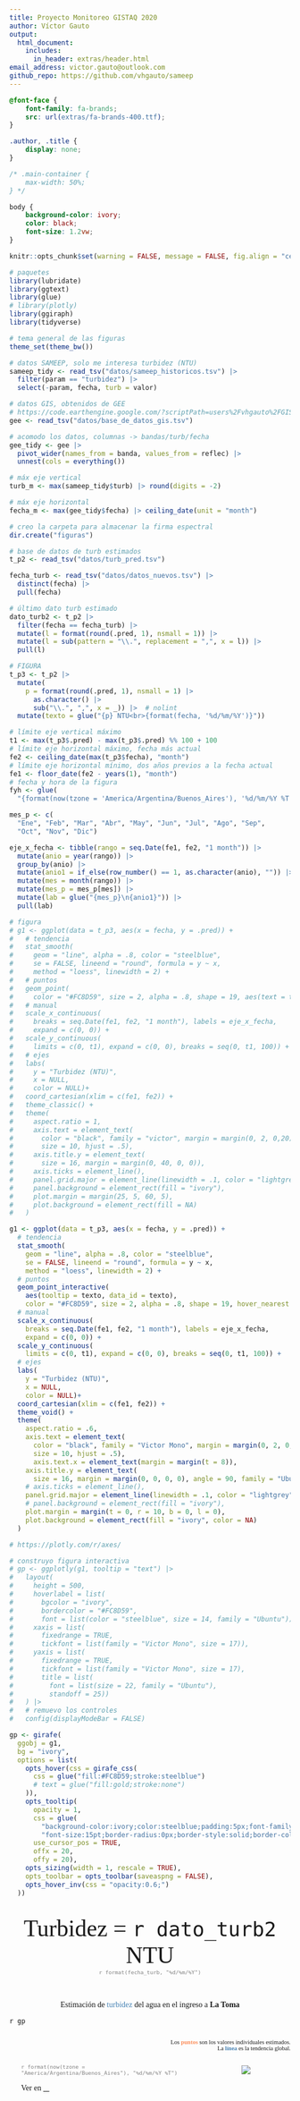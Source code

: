 ```yaml
---
title: Proyecto Monitoreo GISTAQ 2020
author: Víctor Gauto
output: 
  html_document:
    includes:
      in_header: extras/header.html
email_address: victor.gauto@outlook.com
github_repo: https://github.com/vhgauto/sameep
---
```


<!-- ubuntu -->
<style>
  @import url('https://fonts.googleapis.com/css2?family=Ubuntu&display=swap');
</style>

<!-- victor -->
<style>
  @import url('https://fonts.googleapis.com/css2?family=Victor+Mono:wght@100&display=swap');
</style>

<!-- fontawesome -->
```css
@font-face {
    font-family: fa-brands;
    src: url(extras/fa-brands-400.ttf);
}
```

<!-- ubicación de los elementos en el html -->
```css
.author, .title {
    display: none;
}

/* .main-container {
    max-width: 50%;
} */

body {
    background-color: ivory;
    color: black;
    font-size: 1.2vw;
}

```

```r
knitr::opts_chunk$set(warning = FALSE, message = FALSE, fig.align = "center")
```

```r

# paquetes
library(lubridate)
library(ggtext)
library(glue)
# library(plotly)
library(ggiraph)
library(tidyverse)

# tema general de las figuras
theme_set(theme_bw())

# datos SAMEEP, solo me interesa turbidez (NTU)
sameep_tidy <- read_tsv("datos/sameep_historicos.tsv") |>
  filter(param == "turbidez") |>
  select(-param, fecha, turb = valor)

# datos GIS, obtenidos de GEE
# https://code.earthengine.google.com/?scriptPath=users%2Fvhgauto%2FGISTAQ%3Asameep_historico
gee <- read_tsv("datos/base_de_datos_gis.tsv")

# acomodo los datos, columnas -> bandas/turb/fecha
gee_tidy <- gee |>
  pivot_wider(names_from = banda, values_from = reflec) |>
  unnest(cols = everything())

# máx eje vertical
turb_m <- max(sameep_tidy$turb) |> round(digits = -2)

# máx eje horizontal
fecha_m <- max(gee_tidy$fecha) |> ceiling_date(unit = "month")

# creo la carpeta para almacenar la firma espectral
dir.create("figuras")

# base de datos de turb estimados
t_p2 <- read_tsv("datos/turb_pred.tsv")

fecha_turb <- read_tsv("datos/datos_nuevos.tsv") |>
  distinct(fecha) |>
  pull(fecha)

# último dato turb estimado
dato_turb2 <- t_p2 |>
  filter(fecha == fecha_turb) |>
  mutate(l = format(round(.pred, 1), nsmall = 1)) |>
  mutate(l = sub(pattern = "\\.", replacement = ",", x = l)) |>
  pull(l)

# FIGURA
t_p3 <- t_p2 |>
  mutate(
    p = format(round(.pred, 1), nsmall = 1) |>
      as.character() |>
      sub("\\.", ",", x = _)) |>  # nolint
  mutate(texto = glue("{p} NTU<br>{format(fecha, '%d/%m/%Y')}"))

# límite eje vertical máximo
t1 <- max(t_p3$.pred) - max(t_p3$.pred) %% 100 + 100
# límite eje horizontal máximo, fecha más actual
fe2 <- ceiling_date(max(t_p3$fecha), "month")
# límite eje horizontal mínimo, dos años previos a la fecha actual
fe1 <- floor_date(fe2 - years(1), "month")
# fecha y hora de la figura
fyh <- glue(
  "{format(now(tzone = 'America/Argentina/Buenos_Aires'), '%d/%m/%Y %T')}")

mes_p <- c(
  "Ene", "Feb", "Mar", "Abr", "May", "Jun", "Jul", "Ago", "Sep",
  "Oct", "Nov", "Dic")

eje_x_fecha <- tibble(rango = seq.Date(fe1, fe2, "1 month")) |>
  mutate(anio = year(rango)) |>
  group_by(anio) |>
  mutate(anio1 = if_else(row_number() == 1, as.character(anio), "")) |>
  mutate(mes = month(rango)) |>
  mutate(mes_p = mes_p[mes]) |>
  mutate(lab = glue("{mes_p}\n{anio1}")) |>
  pull(lab)

# figura
# g1 <- ggplot(data = t_p3, aes(x = fecha, y = .pred)) +
#   # tendencia
#   stat_smooth(
#     geom = "line", alpha = .8, color = "steelblue",
#     se = FALSE, lineend = "round", formula = y ~ x,
#     method = "loess", linewidth = 2) +
#   # puntos
#   geom_point(
#     color = "#FC8D59", size = 2, alpha = .8, shape = 19, aes(text = texto)) +
#   # manual
#   scale_x_continuous(
#     breaks = seq.Date(fe1, fe2, "1 month"), labels = eje_x_fecha,
#     expand = c(0, 0)) +
#   scale_y_continuous(
#     limits = c(0, t1), expand = c(0, 0), breaks = seq(0, t1, 100)) +
#   # ejes
#   labs(
#     y = "Turbidez (NTU)",
#     x = NULL,
#     color = NULL)+
#   coord_cartesian(xlim = c(fe1, fe2)) +
#   theme_classic() +
#   theme(
#     aspect.ratio = 1,
#     axis.text = element_text(
#       color = "black", family = "victor", margin = margin(0, 2, 0,20), 
#       size = 10, hjust = .5),
#     axis.title.y = element_text(
#       size = 16, margin = margin(0, 40, 0, 0)),
#     axis.ticks = element_line(),
#     panel.grid.major = element_line(linewidth = .1, color = "lightgrey"),
#     panel.background = element_rect(fill = "ivory"),
#     plot.margin = margin(25, 5, 60, 5),
#     plot.background = element_rect(fill = NA)
#   )

g1 <- ggplot(data = t_p3, aes(x = fecha, y = .pred)) +
  # tendencia
  stat_smooth(
    geom = "line", alpha = .8, color = "steelblue",
    se = FALSE, lineend = "round", formula = y ~ x,
    method = "loess", linewidth = 2) +
  # puntos
  geom_point_interactive(
    aes(tooltip = texto, data_id = texto),
    color = "#FC8D59", size = 2, alpha = .8, shape = 19, hover_nearest = TRUE) +
  # manual
  scale_x_continuous(
    breaks = seq.Date(fe1, fe2, "1 month"), labels = eje_x_fecha,
    expand = c(0, 0)) +
  scale_y_continuous(
    limits = c(0, t1), expand = c(0, 0), breaks = seq(0, t1, 100)) +
  # ejes
  labs(
    y = "Turbidez (NTU)",
    x = NULL,
    color = NULL)+
  coord_cartesian(xlim = c(fe1, fe2)) +
  theme_void() +
  theme(
    aspect.ratio = .6,
    axis.text = element_text(
      color = "black", family = "Victor Mono", margin = margin(0, 2, 0,20), 
      size = 10, hjust = .5),
      axis.text.x = element_text(margin = margin(t = 8)),
    axis.title.y = element_text(
      size = 16, margin = margin(0, 0, 0, 0), angle = 90, family = "Ubuntu"),
    # axis.ticks = element_line(),
    panel.grid.major = element_line(linewidth = .1, color = "lightgrey"),
    # panel.background = element_rect(fill = "ivory"),
    plot.margin = margin(t = 0, r = 10, b = 0, l = 0),
    plot.background = element_rect(fill = "ivory", color = NA)
  )
```

```r

# https://plotly.com/r/axes/

# construyo figura interactiva
# gp <- ggplotly(g1, tooltip = "text") |>
#   layout(
#     height = 500,
#     hoverlabel = list(
#       bgcolor = "ivory",
#       bordercolor = "#FC8D59",
#       font = list(color = "steelblue", size = 14, family = "Ubuntu")),
#     xaxis = list(
#       fixedrange = TRUE,
#       tickfont = list(family = "Victor Mono", size = 17)),
#     yaxis = list(
#       fixedrange = TRUE,
#       tickfont = list(family = "Victor Mono", size = 17),
#       title = list(
#         font = list(size = 22, family = "Ubuntu"),
#         standoff = 25))
#   ) |>
#   # remuevo los controles
#   config(displayModeBar = FALSE)

gp <- girafe(
  ggobj = g1,
  bg = "ivory",
  options = list(
    opts_hover(css = girafe_css(
      css = glue("fill:#FC8D59;stroke:steelblue")
      # text = glue("fill:gold;stroke:none")
    )),
    opts_tooltip(
      opacity = 1,
      css = glue(
        "background-color:ivory;color:steelblue;padding:5px;font-family:Ubuntu;",
        "font-size:15pt;border-radius:0px;border-style:solid;border-color:#FC8D59"),
      use_cursor_pos = TRUE,
      offx = 20,
      offy = 20),
    opts_sizing(width = 1, rescale = TRUE),
    opts_toolbar = opts_toolbar(saveaspng = FALSE),
    opts_hover_inv(css = "opacity:0.6;")
  ))
```

<br>
<!-- última estimación de turbidez ddisponible -->
<center style="font-size:3em; font-family: Ubuntu;">Turbidez = `r dato_turb2` NTU</center>

<!-- pequeño espacio entre líneas -->
<center style="font-size:.1em;"><br></center>

<!-- fecha -->
<center style="font-size:.8em; color:grey; font-family: Victor Mono;">`r format(fecha_turb, "%d/%m/%Y")`</center>

<br>

<center style='font-family: Ubuntu'>Estimación de <span style='color:steelblue'>turbidez</span> del agua en el ingreso a <b>La Toma</b></center>

<!-- figura interactiva -->
`r gp`

<!-- pequeño espacio entre líneas -->
<p style="font-size:.1em;"><br></p>

<p style="text-align:Right; font-size:.75em; font-family: Ubuntu;">
Los <b style='color:#FC8D59'> puntos</b> son los valores individuales estimados.
<br>
La <b style='color:steelblue'>línea</b> es la tendencia global.
</p>

:::: {.columns}

<br>
<br>
<br>

::: {.column width="70%"}

<p style='font-size:.8em; color:grey; font-family: Victor Mono;'>`r format(now(tzone = "America/Argentina/Buenos_Aires"), "%d/%m/%Y %T")`</p>

<p style='font-family: Ubuntu;'>Ver en [<span style='font-family: fa-brands; color: black'>&#xf09b;</span>](`r rmarkdown::metadata$github_repo`){target="_blank"}</p>
:::

::: {.column width="10%"}

:::

::: {.column width="20%"}

[![](extras/gistaq_logo.png)](https://www.facebook.com/GISTAQ){fig-align="right" height=10% target="_blank"}

:::

::::

